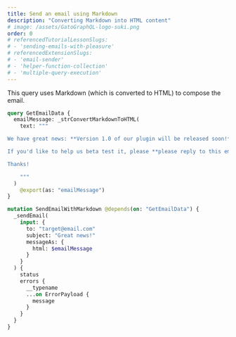 ```yaml
---
title: Send an email using Markdown
description: "Converting Markdown into HTML content"
# image: /assets/GatoGraphQL-logo-suki.png
order: 0
# referencedTutorialLessonSlugs:
# - 'sending-emails-with-pleasure'
# referencedExtensionSlugs:
# - 'email-sender'
# - 'helper-function-collection'
# - 'multiple-query-execution'
---
```


This query uses Markdown (which is converted to HTML) to compose the email.

```graphql
query GetEmailData {
  emailMessage: _strConvertMarkdownToHTML(
    text: """

We have great news: **Version 1.0 of our plugin will be released soon!**

If you'd like to help us beta test it, please **please reply to this email by 30th June** 🙏

Thanks!

    """
  )
    @export(as: "emailMessage")
}

mutation SendEmailWithMarkdown @depends(on: "GetEmailData") {
  _sendEmail(
    input: {
      to: "target@email.com"
      subject: "Great news!"
      messageAs: {
        html: $emailMessage
      }
    }
  ) {
    status
    errors {
      __typename
      ...on ErrorPayload {
        message
      }
    }
  }
}
```
